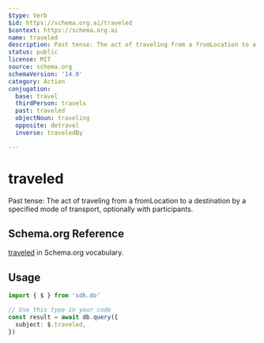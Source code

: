 ```yaml
---
$type: Verb
$id: https://schema.org.ai/traveled
$context: https://schema.org.ai
name: traveled
description: Past tense: The act of traveling from a fromLocation to a destination by a specified mode of transport, optionally with participants.
status: public
license: MIT
source: schema.org
schemaVersion: '14.0'
category: Action
conjugation:
  base: travel
  thirdPerson: travels
  past: traveled
  objectNoun: traveling
  opposite: detravel
  inverse: traveledBy

---
```


# traveled

Past tense: The act of traveling from a fromLocation to a destination by a specified mode of transport, optionally with participants.

## Schema.org Reference

[traveled](https://schema.org/TravelAction) in Schema.org vocabulary.

## Usage

```typescript
import { $ } from 'sdk.do'

// Use this type in your code
const result = await db.query({
  subject: $.traveled,
})
```
